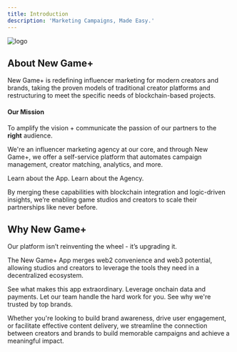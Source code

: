```yaml
---
title: Introduction
description: 'Marketing Campaigns, Made Easy.'
---
```


<img
  className="block"
  src="/images/logo-splash.svg"
  alt="logo"
/>

## About New Game+

New Game+ is redefining influencer marketing for modern creators and brands, taking the proven models of traditional creator platforms and restructuring to meet the specific needs of blockchain-based projects.

#### Our Mission
To amplify the vision + communicate the passion of our partners to the **right** audience. 


We're an influencer marketing agency at our core, and through New Game+, we offer a self-service platform that automates campaign management, creator matching, analytics, and more. 

<CardGroup cols={2}>
  <Card
    title="The App"
    icon="mobile-button"
    href="https://app.newgame.me"
  >
    Learn about the App.
  </Card>
  <Card
    title="The Agency"
    icon="briefcase"
    href="https://newgame.me/agency"
  >
    Learn about the Agency.
  </Card>
</CardGroup>

By merging these capabilities with blockchain integration and logic-driven insights, we’re enabling game studios and creators to scale their partnerships like never before.


## Why New Game+

Our platform isn’t reinventing the wheel - it’s upgrading it. 

The New Game+ App merges web2 convenience and web3 potential, allowing studios and creators to leverage the tools they need in a decentralized ecosystem. 

<CardGroup cols={2}>
  <Card
    title="Core Features"
    icon="layer-group"
    href="/app/app-overview"
  >
    See what makes this app extraordinary.
  </Card>
  <Card
    title="Blockchain Integration"
    icon="ethereum"
    href="/app/blockchain-integration"
  >
    Leverage onchain data and payments.
  </Card>
  <Card
    title="Team Expertise"
    icon="handshake"
    href="/agency/overview"
  >
    Let our team handle the hard work for you.
  </Card>
  <Card
    title="Our Case Studies"
    icon="chart-line"
    href="/case-studies"
  >
    See why we're trusted by top brands.
  </Card>
</CardGroup>

Whether you're looking to build brand awareness, drive user engagement, or facilitate effective content delivery, we streamline the connection between creators and brands to build memorable campaigns and achieve a meaningful impact.
